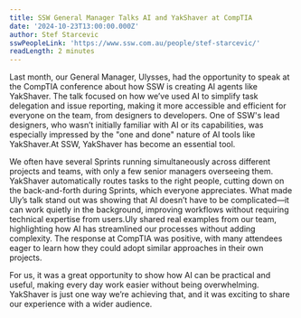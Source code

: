 ```yaml
---
title: SSW General Manager Talks AI and YakShaver at CompTIA
date: '2024-10-23T13:00:00.000Z'
author: Stef Starcevic
sswPeopleLink: 'https://www.ssw.com.au/people/stef-starcevic/'
readLength: 2 minutes
---
```


Last month, our General Manager, Ulysses, had the opportunity to speak at the CompTIA conference about how SSW is creating AI agents like YakShaver. The talk focused on how we’ve used AI to simplify task delegation and issue reporting, making it more accessible and efficient for everyone on the team, from designers to developers. One of SSW's lead designers, who wasn’t initially familiar with AI or its capabilities, was especially impressed by the "one and done" nature of AI tools like YakShaver.At SSW, YakShaver has become an essential tool. 

We often have several Sprints running simultaneously across different projects and teams, with only a few senior managers overseeing them. YakShaver automatically routes tasks to the right people, cutting down on the back-and-forth during Sprints, which everyone appreciates. What made Uly’s talk stand out was showing that AI doesn’t have to be complicated—it can work quietly in the background, improving workflows without requiring technical expertise from users.Uly shared real examples from our team, highlighting how AI has streamlined our processes without adding complexity. The response at CompTIA was positive, with many attendees eager to learn how they could adopt similar approaches in their own projects.

For us, it was a great opportunity to show how AI can be practical and useful, making every day work easier without being overwhelming. YakShaver is just one way we’re achieving that, and it was exciting to share our experience with a wider audience.
